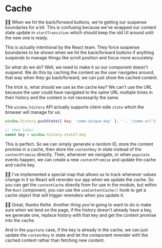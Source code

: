 # Cache

👨‍💼 When we hit the back/forward buttons, we're getting our suspense boundaries
for a bit. This is confusing because we've wrapped our content state update
in `startTransition` which should keep the old UI around until the new one is
ready.

This is actually intentional by the React team. They force suspense boundaries
to be shown when we hit the back/forward buttons if anything suspends to manage
things like scroll position and focus more accurately.

So what do we do? Well, we need to make it so our component doesn't suspend. We
do this by caching the content as the user navigates around, that way when they
go back/forward, we can just show the cached content.

The trick is, what should we use as the cache key? We can't use the URL because
the user could have navigated to the same URL multiple times in their history
and the content is not necessarily the same.

The `window.history` API actually supports client-side `state` which the browser
will manage for us:

```js
window.history.pushState({ key: 'some-unique-key' }, '', '/some-url')

// then later
const key = window.history.state?.key
```

This is perfect. So we can simply generate a random ID, store the content
promise in a cache, then store the `contentKey` in state instead of the
`contentPromise` directly. Then, whenever we navigate, or when `popstate` events
happen, we can create a new `contentPromise` and update the cache and cache key.

🧝‍♂️ I've implemented a special map that allows us to track whenever values change
in it so React will rerender our app when we update the cache. So you can get
the `contentCache` directly from <InlineFile file="src/content-cache.js" /> for
use in the module, but within the `Root` component, you can use the
`useContentCache()` hook to get a cache object that will trigger rerenders when
you update it.

👨‍💼 Great, thanks Kellie. Another thing you're going to want to do is make sure
when we land on the page, if the history doesn't already have a key, we generate
one, replace history with that key and get the content promise into the cache.

And in the `popstate` case, if the key is already in the cache, we can just
update the `contentKey` in state and let the component rerender with the cached
content rather than fetching new content.
